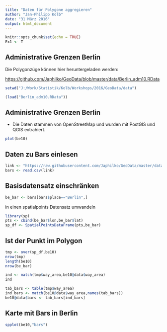 ```yaml
---
title: "Daten für Polygone aggregieren"
author: "Jan-Philipp Kolb"
date: "31 März 2016"
output: html_document
---
```


```r
knitr::opts_chunk$set(echo = TRUE)
Ex1 <- T
```

## Administrative Grenzen Berlin

Die Polygonzüge können hier heruntergeladen werden:

<https://github.com/Japhilko/GeoData/blob/master/data/Berlin_adm10.RData>

```r
setwd("J:/Work/Statistik/Kolb/Workshops/2016/GeoData/data")
```

```r
(load("Berlin_adm10.RData"))
```

## Administrative Grenzen Berlin

- Die Daten stammen von OpenStreetMap und wurden mit PostGIS und QGIS extrahiert.

```r
plot(be10)
```

## Daten zu Bars einlesen

```r
link <- "https://raw.githubusercontent.com/Japhilko/GeoData/master/data/Deutschland_bar.csv"
bars <- read.csv(link)
```

## Basisdatensatz einschränken

```r
be_bar <- bars[bars$place=="Berlin",]
```

in einen spatialpoints Datensatz umwandeln
```r
library(sp)
pts <- cbind(be_bar$lon,be_bar$lat)
sp_df <- SpatialPointsDataFrame(pts,be_bar)
```


## Ist der Punkt im Polygon

```r
tmp <- over(sp_df,be10)
nrow(tmp)
length(be10)
nrow(be_bar)
```

```r
ind <- match(tmp$way_area,be10@data$way_area)
ind
```

```r
tab_bars <- table(tmp$way_area)
ind_bars <- match(be10@data$way_area,names(tab_bars))
be10@data$bars <- tab_bars[ind_bars]
```

## Karte mit Bars in Berlin

```r
spplot(be10,"bars")
```


